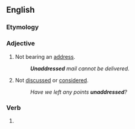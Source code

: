 ==English==

===Etymology===
{{prefix|un|addressed|lang=en}}

===Adjective===
{{en-adj|-}}

# Not bearing an [[address]].
#: '''''Unaddressed''' mail cannot be delivered.''
# Not [[discussed]] or [[considered]].
#: ''Have we left any points '''unaddressed'''?''

===Verb===
{{head|en|verb form}}

# {{en-past of|unaddress}}